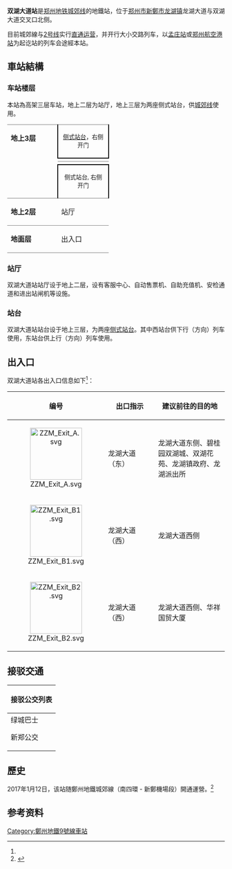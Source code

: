 {{Infobox station
|name = 双湖大道
|eng_name = SHUANGHU DADAO
|linecolour = {{郑州地铁颜色|C|s}}
|image = 20200424 East Platform of Shuanghudadao Station.jpg
|caption = 站台
|country = {{CHN}}
|borough = [[河南省|河南省]][[郑州市|郑州市]][[新郑市|新郑市]]
|address = [[龍湖鎮_(新鄭市)|龙湖镇]]龙湖大道与双湖大道交叉口北侧
|coordinates = 
|type = [[郑州地铁|郑州地铁]]车站
|structure = 高架车站
|line = {{郑州地铁线路名|C|full}}
|opened = 2017年1月12日
|exits = 2
|platform = 2座侧式站台 
|station_hours = 
|first = 
{{郑州地铁线路名|C|short}}
: 往{{郑州地铁起讫站|2|L}}：06:16
: 往{{郑州地铁起讫站|C|R}}：06:08<ref name="info9">{{cite web |url=https://www.zzmetro.com/lines/query/station/zid/10939#station |language= |title=站点信息 |publisher=郑州地铁集团 |date= |accessdate=2019年10月13日 |archive-date=2019年9月28日 |archive-url=https://web.archive.org/web/20190928141650/http://zzmetro.com/lines/query/station/zid/10939#station |dead-url=no }}</ref>
|last = 
{{郑州地铁线路名|C|short}}
: 往{{郑州地铁起讫站|2|L}}：22:50
: 往{{郑州地铁起讫站|C|R}}：22:08<ref name="info9" />
|adjacent=
{{Adjacent stations|system=ZZM
|line1=C|left1=沙窝李|note-right1=暂未启用|right1=小乔
}}
|route_map = 
}}

'''双湖大道站'''是[[郑州地铁|郑州地铁]][[郑州地铁城郊线|城郊线]]的地鐵站，位于[[郑州市|郑州市]][[新鄭市|新鄭市]][[龍湖鎮_(新鄭市)|龙湖镇]]龙湖大道与双湖大道交叉口北侧。

目前城郊線与[[郑州地铁2号线|2号线]]实行[[直通运营|直通运营]]，并开行大小交路列车，以[[孟庄站_(地铁)|孟庄站]]或[[郑州航空港站_(地铁)|郑州航空港站]]为起讫站的列车会途經本站。

== 車站結構 ==

=== 车站楼层 ===
本站為高架三层车站，地上二层为站厅，地上三层为两座侧式站台，供[[郑州地铁城郊线|城郊线]]使用。
{|border=0 cellspacing=0 cellpadding=3
|style="border-top:solid 1px gray;border-bottom:solid 1px gray;width:100px;vertical-align:top;" rowspan=4|'''地上3层'''
|style="border-top:solid 1px gray;border-right:solid 2px black;border-left:solid 2px black;border-bottom:solid 2px black;width:100px;text-align:center;" colspan=2|<small>[[侧式站台|侧式站台]]，右侧开门</small>
|-
|style="border-bottom:solid 1px gray;width:100px;"|{{郑州地铁线路名|C}}
|style="border-bottom:solid 1px gray;width:600px;"|{{arrow|L}} 往{{郑州地铁起讫站|C|left}} <small>（{{stl|ZZM|沙窝李}}）</small>
|-
|{{郑州地铁线路名|C}}
|往{{郑州地铁起讫站|C|right}} <small>（''{{stl|ZZM|小乔}}''）</small> {{arrow|R}}
|-
|style="border-top:solid 2px black;border-right:solid 2px black;border-left:solid 2px black;border-bottom:solid 1px gray;text-align:center;" colspan=2|<small>侧式站台, 右侧开门</small>
|-
|style="border-bottom:solid 1px gray;vertical-align:top;"|'''地上2层'''
|style="border-bottom:solid 1px gray;vertical-align:top;"|站厅
|style="border-bottom:solid 1px gray;vertical-align:top;"|客服中心、自动售票机
|-
|style="border-bottom:solid 1px gray;vertical-align:top;"|'''地面层'''
|style="border-bottom:solid 1px gray;vertical-align:top;"|出入口
|style="border-bottom:solid 1px gray;vertical-align:top;"|A、B出入口
|}

=== 站厅 ===
双湖大道站站厅设于地上二层，设有客服中心、自动售票机、自助充值机、安检通道和进出站闸机等设施。

=== 站台 ===
双湖大道站站台设于地上三层，为两座[[侧式站台|侧式站台]]。其中西站台供下行（{{站|新郑机场}}方向）列车使用，东站台供上行（{{站|贾河}}方向）列车使用。

== 出入口 ==
双湖大道站各出入口信息如下<ref name="info9" />：
{|class="wikitable"
! style="width:70px" |编号
! style="width:100px" |出口指示
! 建议前往的目的地
|-
| align="center" | [[File:ZZM_Exit_A.svg|120px]]
| 龙湖大道（东）
| 龙湖大道东侧、碧桂园双湖城、双湖花苑、龙湖镇政府、龙湖派出所
|-
| align="center" | [[File:ZZM_Exit_B1.svg|120px]]
| 龙湖大道（西）
| 龙湖大道西侧
|-
| align="center" | [[File:ZZM_Exit_B2.svg|120px]]
| 龙湖大道（西）
| 龙湖大道西侧、华祥国贸大厦
|}

== 接驳交通 ==
{| class="mw-collapsible mw-collapsed wikitable" style="margin: 0 auto; width: auto;" 
! 接驳公交列表
|-
|
;绿城巴士
{{郑州公交路线简单列表|width=98%|553|556}}
;新郑公交
{{郑州公交路线简单列表|width=98%|XZ12|XZ323}}
|}

==歷史==
2017年1月12日，该站随鄭州地鐵城郊線（南四環 - 新鄭機場段）開通運營。<ref>{{cite web|url=http://www.ha.xinhuanet.com/news/20170113/3621218_c.html|title=郑州地铁进入3.0时代 两条新线“开跑”|accessdate=2017-01-31|date=2017-01-13|publisher=新华网河南|archive-date=2017-02-02|archive-url=https://web.archive.org/web/20170202061947/http://www.ha.xinhuanet.com/news/20170113/3621218_c.html|dead-url=no}}</ref>

== 参考资料 ==
{{REFLIST}}

{{郑州地铁城郊线|nocat}}
{{鄭州地鐵車站列表}}

[[Category:鄭州地鐵9號線車站|Category:鄭州地鐵9號線車站]]